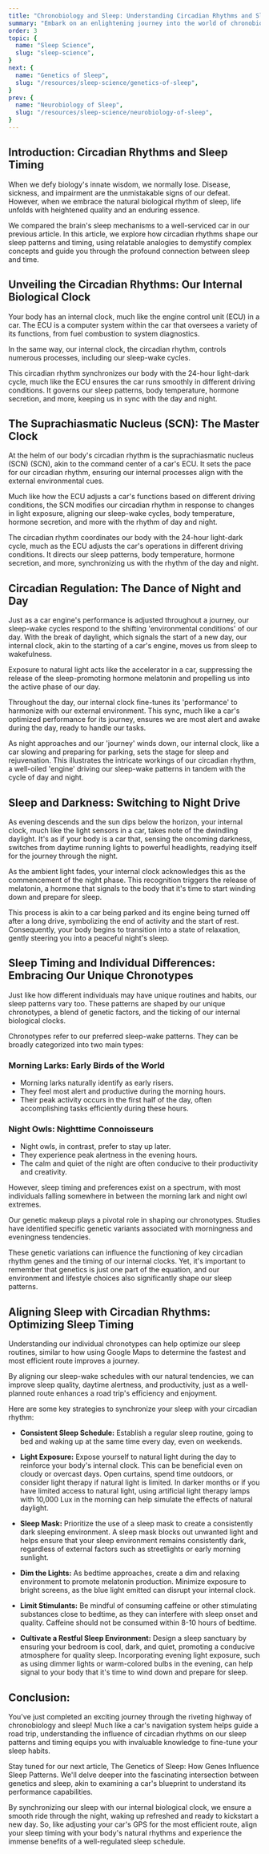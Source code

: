 ```yaml
---
title: "Chronobiology and Sleep: Understanding Circadian Rhythms and Sleep Timing"
summary: "Embark on an enlightening journey into the world of chronobiology and sleep to uncover the fascinating interplay between our internal biological clock and the external cycle of day and night. "
order: 3
topic: {
  name: "Sleep Science",
  slug: "sleep-science",
}
next: {
  name: "Genetics of Sleep",
  slug: "/resources/sleep-science/genetics-of-sleep",
}
prev: {
  name: "Neurobiology of Sleep",
  slug: "/resources/sleep-science/neurobiology-of-sleep",
}
---
```

## Introduction: Circadian Rhythms and Sleep Timing
<Banner>When we defy biology's innate wisdom, we normally lose. Disease, sickness, and impairment are the unmistakable signs of our defeat. However, when we embrace the natural biological rhythm of sleep, life unfolds with heightened quality and an enduring essence.</Banner>

We compared the brain's <SleepLib word="sleepMechanisms">sleep mechanisms</SleepLib> to a well-serviced car in our previous article. In this article, we explore how <SleepLib word="circadianRhythm">circadian rhythms</SleepLib> shape our <SleepLib word="sleepPattern">sleep patterns</SleepLib> and timing, using relatable analogies to demystify complex concepts and guide you through the profound connection between sleep and time.

## Unveiling the Circadian Rhythms: Our Internal Biological Clock

Your body has an internal clock, much like the engine control unit (ECU) in a car. The ECU is a computer system within the car that oversees a variety of its functions, from fuel combustion to system diagnostics.

In the same way, our internal clock, the circadian rhythm, controls numerous processes, including our <SleepLib word="sleepWakeCycle">sleep-wake cycles</SleepLib>.

This circadian rhythm synchronizes our body with the 24-hour light-dark cycle, much like the ECU ensures the car runs smoothly in different driving conditions. It governs our sleep patterns, body temperature, hormone secretion, and more, keeping us in sync with the day and night.

## The Suprachiasmatic Nucleus (SCN): The Master Clock
At the helm of our body's circadian rhythm is the <SleepLib word="suprachiasmaticNucleus">suprachiasmatic nucleus (SCN)</SleepLib> (SCN), akin to the command center of a car's ECU. It sets the pace for our circadian rhythm, ensuring our internal processes align with the external environmental cues.

Much like how the ECU adjusts a car's functions based on different driving conditions, the SCN modifies our circadian rhythm in response to changes in light exposure, aligning our <SleepLib word="sleepWakeCycle">sleep-wake cycles</SleepLib>, body temperature, hormone secretion, and more with the rhythm of day and night.

The circadian rhythm coordinates our body with the 24-hour light-dark cycle, much as the ECU adjusts the car's operations in different driving conditions. It directs our sleep patterns, body temperature, hormone secretion, and more, synchronizing us with the rhythm of the day and night.

## Circadian Regulation: The Dance of Night and Day
Just as a car engine's performance is adjusted throughout a journey, our sleep-wake cycles respond to the shifting 'environmental conditions' of our day. With the break of daylight, which signals the start of a new day, our internal clock, akin to the starting of a car's engine, moves us from sleep to wakefulness.

Exposure to <SleepLib word="naturalLight">natural light</SleepLib> acts like the accelerator in a car, suppressing the release of the sleep-promoting hormone <SleepLib word="melatonin">melatonin</SleepLib> and propelling us into the active phase of our day.

Throughout the day, our internal clock fine-tunes its 'performance' to harmonize with our external environment. This sync, much like a car's optimized performance for its journey, ensures we are most alert and awake during the day, ready to handle our tasks.

As night approaches and our 'journey' winds down, our internal clock, like a car slowing and preparing for parking, sets the stage for sleep and rejuvenation. This illustrates the intricate workings of our circadian rhythm, a well-oiled 'engine' driving our sleep-wake patterns in tandem with the cycle of day and night.

## Sleep and Darkness: Switching to Night Drive
As evening descends and the sun dips below the horizon, your internal clock, much like the light sensors in a car, takes note of the dwindling daylight. It's as if your body is a car that, sensing the oncoming darkness, switches from daytime running lights to powerful headlights, readying itself for the journey through the night.

As the ambient light fades, your internal clock acknowledges this as the commencement of the night phase. This recognition triggers the release of melatonin, a hormone that signals to the body that it's time to start winding down and prepare for sleep.

This process is akin to a car being parked and its engine being turned off after a long drive, symbolizing the end of activity and the start of rest. Consequently, your body begins to transition into a state of relaxation, gently steering you into a peaceful night's sleep.

## Sleep Timing and Individual Differences: Embracing Our Unique Chronotypes
Just like how different individuals may have unique routines and habits, our sleep patterns vary too. These patterns are shaped by our unique <SleepLib word="chronotype">chronotypes</SleepLib>, a blend of genetic factors, and the ticking of our internal <SleepLib word="biologicalClock">biological clocks</SleepLib>.

Chronotypes refer to our preferred sleep-wake patterns. They can be broadly categorized into two main types:

### Morning Larks: Early Birds of the World
- Morning larks naturally identify as early risers.
- They feel most alert and productive during the morning hours.
- Their peak activity occurs in the first half of the day, often accomplishing tasks efficiently during these hours.

### Night Owls: Nighttime Connoisseurs
- Night owls, in contrast, prefer to stay up later.
- They experience peak alertness in the evening hours.
- The calm and quiet of the night are often conducive to their productivity and creativity.

However, sleep timing and preferences exist on a spectrum, with most individuals falling somewhere in between the morning lark and night owl extremes.

Our genetic makeup plays a pivotal role in shaping our chronotypes. Studies have identified specific genetic variants associated with morningness and eveningness tendencies.

These genetic variations can influence the functioning of key circadian rhythm genes and the timing of our internal clocks. Yet, it's important to remember that genetics is just one part of the equation, and our environment and lifestyle choices also significantly shape our sleep patterns.

## Aligning Sleep with Circadian Rhythms: Optimizing Sleep Timing
Understanding our individual chronotypes can help optimize our sleep routines, similar to how using Google Maps to determine the fastest and most efficient route improves a journey.

By aligning our sleep-wake schedules with our natural tendencies, we can improve <SleepLib word="sleepQuality">sleep quality</SleepLib>, daytime alertness, and productivity, just as a well-planned route enhances a road trip's efficiency and enjoyment.

Here are some key strategies to synchronize your sleep with your circadian rhythm:

- **Consistent Sleep Schedule:** Establish a regular sleep routine, going to bed and waking up at the same time every day, even on weekends.

- **Light Exposure:** Expose yourself to natural light during the day to reinforce your body's internal clock. This can be beneficial even on cloudy or overcast days. Open curtains, spend time outdoors, or consider <SleepLib word="lightTherapy">light therapy</SleepLib> if natural light is limited. In darker months or if you have limited access to natural light, using <SleepLib word="artificialLight">artificial light</SleepLib> therapy lamps with 10,000 Lux in the morning can help simulate the effects of natural daylight.

- **Sleep Mask:** Prioritize the use of a sleep mask to create a consistently dark sleeping environment. A sleep mask blocks out unwanted light and helps ensure that your <SleepLib word="sleepEnvironment">sleep environment</SleepLib> remains consistently dark, regardless of external factors such as streetlights or early morning sunlight.

- **Dim the Lights:** As bedtime approaches, create a dim and relaxing environment to promote melatonin production. Minimize exposure to bright screens, as the <SleepLib word="blueLight">blue light</SleepLib> emitted can disrupt your internal clock.

- **Limit Stimulants:** Be mindful of consuming caffeine or other stimulating substances close to bedtime, as they can interfere with <SleepLib word="sleepOnset">sleep onset</SleepLib> and quality. Caffeine should not be consumed within 8-10 hours of bedtime.

- **Cultivate a Restful <SleepLib word="sleepEnvironment">Sleep Environment</SleepLib>:** Design a sleep sanctuary by ensuring your bedroom is cool, dark, and quiet, promoting a conducive atmosphere for quality sleep. Incorporating evening light exposure, such as using dimmer lights or warm-colored bulbs in the evening, can help signal to your body that it's time to wind down and prepare for sleep.

## Conclusion:
You've just completed an exciting journey through the riveting highway of <SleepLib word="chronobiology">chronobiology</SleepLib> and sleep! Much like a car's navigation system helps guide a road trip, understanding the influence of circadian rhythms on our sleep patterns and timing equips you with invaluable knowledge to fine-tune your <InternalLink word="sleepHabits">sleep habits</InternalLink>.

Stay tuned for our next article, <InternalLink word="geneticsOfSleep">The Genetics of Sleep: How Genes Influence Sleep Patterns</InternalLink>. We'll delve deeper into the fascinating intersection between genetics and sleep, akin to examining a car's blueprint to understand its performance capabilities.

By synchronizing our sleep with our internal biological clock, we ensure a smooth ride through the night, waking up refreshed and ready to kickstart a new day. So, like adjusting your car's GPS for the most efficient route, align your sleep timing with your body's natural rhythms and experience the immense benefits of a well-regulated sleep schedule.